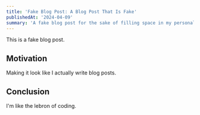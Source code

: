 ```yaml
---
title: 'Fake Blog Post: A Blog Post That Is Fake'
publishedAt: '2024-04-09'
summary: 'A fake blog post for the sake of filling space in my personal website.'
---
```


This is a fake blog post.

## Motivation

Making it look like I actually write blog posts.

## Conclusion

I'm like the lebron of coding.
